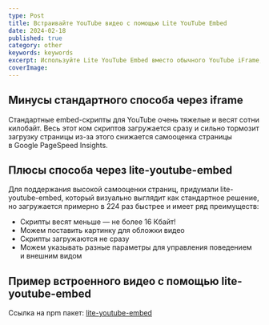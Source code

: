 ```yaml
---
type: Post
title: Встраивайте YouTube видео с помощью Lite YouTube Embed
date: 2024-02-18
published: true
category: other
keywords: keywords
excerpt: Используйте Lite YouTube Embed вместо обычного YouTube iFrame, это примерно в 224 раза быстрее. 
coverImage: 
---
```


## Минусы стандартного способа через iframe
Стандартные embed-скрипты для YouTube очень тяжелые и&nbsp;весят сотни килобайт. Весь этот ком скриптов загружается сразу и&nbsp;сильно тормозит загрузку страницы из-за этого снижается самооценка страницы в&nbsp;Google PageSpeed Insights.

## Плюсы способа через lite-youtube-embed
Для поддержания высокой самооценки страниц, придумали lite-youtube-embed, который визуально выглядит как стандартное решение, но&nbsp;загружается примерно в&nbsp;224 раз быстрее и&nbsp;имеет ряд преимуществ:

- Скрипты весят меньше&nbsp;&mdash; не&nbsp;более 16&nbsp;Кбайт!
- Можем поставить картинку для обложки видео
- Скрипты загружаются не&nbsp;сразу
- Можем указывать разные параметры для управления поведением и&nbsp;внешним видом

## Пример встроенного видео с помощью lite-youtube-embed
<YouTubeEmbed id="9bZkp7q19f0" title="test" />


Ссылка на npm пакет: <a href='https://www.npmjs.com/package/lite-youtube-embed' target='_blank'>lite-youtube-embed</a>
